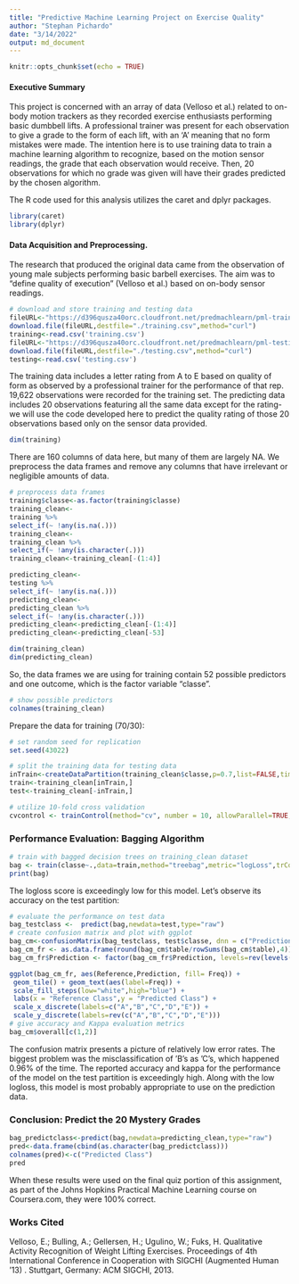 ```yaml
---
title: "Predictive Machine Learning Project on Exercise Quality"
author: "Stephan Pichardo"
date: "3/14/2022"
output: md_document
---
```


```r
knitr::opts_chunk$set(echo = TRUE)
```

#### Executive Summary

This project is concerned with an array of data (Velloso et al.) related to on-body motion trackers as they recorded exercise enthusiasts performing basic dumbbell lifts. A professional trainer was present for each observation to give a grade to the form of each lift, with an 'A' meaning that no form mistakes were made. The intention here is to use training data to train a machine learning algorithm to recognize, based on the motion sensor readings, the grade that each observation would receive. Then, 20 observations for which no grade was given will have their grades predicted by the chosen algorithm. 

The R code used for this analysis utilizes the caret and dplyr packages.

```r
library(caret)
library(dplyr)
```

#### Data Acquisition and Preprocessing.

The research that produced the original data came from the observation of young male subjects performing basic barbell exercises. The aim was to "define quality of execution" (Velloso et al.) based on on-body sensor readings. 

```r
# download and store training and testing data
fileURL<-"https://d396qusza40orc.cloudfront.net/predmachlearn/pml-training.csv"
download.file(fileURL,destfile="./training.csv",method="curl")
training<-read.csv('training.csv')
fileURL<-"https://d396qusza40orc.cloudfront.net/predmachlearn/pml-testing.csv"
download.file(fileURL,destfile="./testing.csv",method="curl")
testing<-read.csv('testing.csv')
```

The training data includes a letter rating from A to E based on quality of form as observed by a professional trainer for the performance of that rep. 19,622 observations were recorded for the training set. The predicting data includes 20 observations featuring all the same data except for the rating- we will use the code developed here to predict the quality rating of those 20 observations based only on the sensor data provided. 

```r
dim(training)
```

There are 160 columns of data here, but many of them are largely NA. We preprocess the data frames and remove any columns that have irrelevant or negligible amounts of data.

```r
# preprocess data frames
training$classe<-as.factor(training$classe)
training_clean<-
training %>%
select_if(~ !any(is.na(.)))
training_clean<-
training_clean %>%
select_if(~ !any(is.character(.)))
training_clean<-training_clean[-(1:4)]

predicting_clean<-
testing %>%
select_if(~ !any(is.na(.)))
predicting_clean<-
predicting_clean %>%
select_if(~ !any(is.character(.)))
predicting_clean<-predicting_clean[-(1:4)]
predicting_clean<-predicting_clean[-53]

dim(training_clean)
dim(predicting_clean)
```

So, the data frames we are using for training contain 52 possible predictors and one outcome, which is the factor variable "classe". 

```r
# show possible predictors
colnames(training_clean)
```

Prepare the data for training (70/30):

```r
# set random seed for replication
set.seed(43022)

# split the training data for testing data
inTrain<-createDataPartition(training_clean$classe,p=0.7,list=FALSE,times=1)
train<-training_clean[inTrain,]
test<-training_clean[-inTrain,]

# utilize 10-fold cross validation
cvcontrol <- trainControl(method="cv", number = 10, allowParallel=TRUE, summaryFunction=mnLogLoss,classProbs=TRUE)
```

### Performance Evaluation: Bagging Algorithm

```r
# train with bagged decision trees on training_clean dataset
bag <- train(classe~.,data=train,method="treebag",metric="logLoss",trControl=cvcontrol,importance=TRUE)
print(bag)
```
The logloss score is exceedingly low for this model. Let's observe its accuracy on the test partition:
```r
# evaluate the performance on test data
bag_testclass <-  predict(bag,newdata=test,type="raw")
# create confusion matrix and plot with ggplot
bag_cm<-confusionMatrix(bag_testclass, test$classe, dnn = c("Prediction", "Reference"))
bag_cm_fr <- as.data.frame(round(bag_cm$table/rowSums(bag_cm$table),4))
bag_cm_fr$Prediction <- factor(bag_cm_fr$Prediction, levels=rev(levels(bag_cm_fr$Prediction)))
```


```r
ggplot(bag_cm_fr, aes(Reference,Prediction, fill= Freq)) +
 geom_tile() + geom_text(aes(label=Freq)) +
 scale_fill_steps(low="white",high="blue") +
 labs(x = "Reference Class",y = "Predicted Class") +
 scale_x_discrete(labels=c("A","B","C","D","E")) +
 scale_y_discrete(labels=rev(c("A","B","C","D","E")))
# give accuracy and Kappa evaluation metrics
bag_cm$overall[c(1,2)]
```

The confusion matrix presents a picture of relatively low error rates. The biggest problem was the misclassification of 'B's as 'C's, which happened 0.96% of the time. The reported accuracy and kappa for the performance of the model on the test partition is exceedingly high. Along with the low logloss, this model is most probably appropriate to use on the prediction data. 

### Conclusion: Predict the 20 Mystery Grades

```r
bag_predictclass<-predict(bag,newdata=predicting_clean,type="raw")
pred<-data.frame(cbind(as.character(bag_predictclass)))
colnames(pred)<-c("Predicted Class")
pred
```

When these results were used on the final quiz portion of this assignment, as part of the Johns Hopkins Practical Machine Learning course on Coursera.com, they were 100% correct. 

### Works Cited

Velloso, E.; Bulling, A.; Gellersen, H.; Ugulino, W.; Fuks, H. Qualitative Activity Recognition of Weight Lifting Exercises. Proceedings of 4th International Conference in Cooperation with SIGCHI (Augmented Human '13) . Stuttgart, Germany: ACM SIGCHI, 2013.







